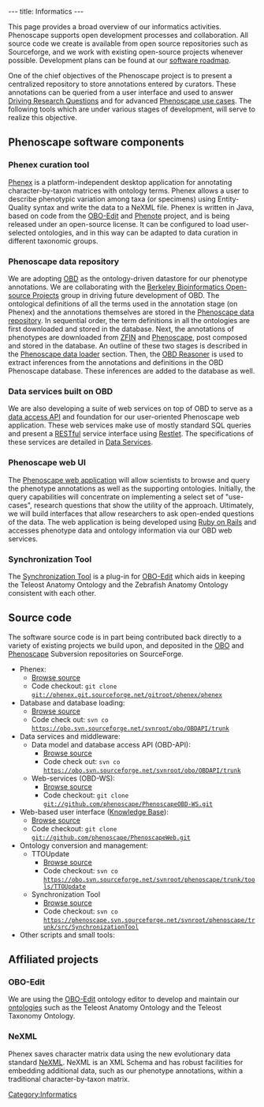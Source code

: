 ---
title: Informatics
---

This page provides a broad overview of our informatics activities.  Phenoscape supports open development processes and collaboration.  All source code we create is available from open source repositories such as Sourceforge, and we work with existing open-source projects whenever possible.  Development plans can be found at our [[software roadmap]].

One of the chief objectives of the Phenoscape project is to present a centralized repository to store annotations entered by curators. These annotations can be queried from a user interface and used to answer [[Driving Research Questions]] and for advanced [[Phenoscape use cases]]. The following tools which are under various stages of development, will serve to realize this objective.

==Phenoscape software components==

===Phenex curation tool===
[[Phenex]] is a platform-independent desktop application for annotating character-by-taxon matrices with ontology terms.  Phenex allows a user to describe phenotypic variation among taxa (or specimens) using Entity-Quality syntax and write the data to a NeXML file.  Phenex is written in Java, based on code from the [http://oboedit.org/ OBO-Edit] and [http://www.phenote.org/ Phenote] project, and is being released under an open-source license.  It can be configured to load user-selected ontologies, and in this way can be adapted to data curation in different taxonomic groups.

===Phenoscape data repository===
We are adopting [http://www.bioontology.org/wiki/index.php/OBD:Main_Page OBD] as the ontology-driven datastore for our phenotype annotations.  We are collaborating with the [http://www.berkeleybop.org/ Berkeley Bioinformatics Open-source Projects] group in driving future development of OBD. The ontological definitions of all the terms used in the annotation stage (on Phenex) and the annotations themselves are stored in the [[Phenoscape data repository]]. In sequential order, the term definitions in all the ontologies are first downloaded and stored in the database. Next, the annotations of phenotypes are downloaded from [http://zfin.org ZFIN] and [http://phenoscape.svn.sourceforge.net Phenoscape], post composed and stored in the database. An outline of these two stages is described in the [[Phenoscape data loader]] section. Then, the [[OBD Reasoner]] is used to extract inferences from the annotations and definitions in the OBD Phenoscape database. These inferences are added to the database as well.

===Data services built on OBD===
We are also developing a suite of web services on top of OBD to serve as a [http://apidocs.phenoscape.org data access API] and foundation for our user-oriented Phenoscape web application.  These web services make use of mostly standard SQL queries and present a [http://en.wikipedia.org/wiki/Representational_State_Transfer RESTful] service interface using [http://www.restlet.org/ Restlet]. The specifications of these services are detailed in [[Data Services]].

===Phenoscape web UI===
The [[Phenoscape web UI|Phenoscape web application]] will allow scientists to browse and query the phenotype annotations as well as the supporting ontologies.  Initially, the query capabilities will concentrate on implementing a select set of "use-cases", research questions that show the utility of the approach. Ultimately, we will build interfaces that allow researchers to ask open-ended questions of the data.  The web application is being developed using [http://www.rubyonrails.org/ Ruby on Rails] and accesses phenotype data and ontology information via our OBD web services.

===Synchronization Tool===
The [[Synchronization Tool]] is a plug-in for [http://oboedit.org/ OBO-Edit] which aids in keeping the Teleost Anatomy Ontology and the Zebrafish Anatomy Ontology consistent with each other.

== Source code ==

The software source code is in part being contributed back directly to a variety of existing projects we build upon, and deposited in the [http://obo.svn.sourceforge.net/viewvc/obo/ OBO] and [http://phenoscape.svn.sourceforge.net/viewvc/phenoscape Phenoscape] Subversion repositories on SourceForge.
* Phenex:
** [http://phenex.git.sourceforge.net/git/gitweb-index.cgi Browse source]
** Code checkout: <code>git clone git://phenex.git.sourceforge.net/gitroot/phenex/phenex</code>
* Database and database loading:
** [http://obo.svn.sourceforge.net/viewvc/obo/OBDAPI/trunk/scripts Browse source]
** Code check out: <code>svn co https://obo.svn.sourceforge.net/svnroot/obo/OBDAPI/trunk</code>
* Data services and middleware:
** Data model and database access API (OBD-API):
*** [http://obo.svn.sourceforge.net/viewvc/obo/OBDAPI/trunk Browse source]
*** Code check out: <code>svn co https://obo.svn.sourceforge.net/svnroot/obo/OBDAPI/trunk</code>
** Web-services (OBD-WS):
*** [https://github.com/phenoscape/PhenoscapeOBD-WS Browse source]
*** Code checkout: <code>git clone git://github.com/phenoscape/PhenoscapeOBD-WS.git</code>
* Web-based user interface ([http://kb.phenoscape.org Knowledge Base]):
** [https://github.com/phenoscape/PhenoscapeWeb Browse source]
** Code checkout: <code>git clone git://github.com/phenoscape/PhenoscapeWeb.git</code>
* Ontology conversion and management:
** TTOUpdate
*** [http://obo.svn.sourceforge.net/viewvc/phenoscape/trunk/tools/TTOUpdate Browse source]
*** Code checkout: <code>svn co https://obo.svn.sourceforge.net/svnroot/phenoscape/trunk/tools/TTOUpdate</code>
** Synchronization Tool
*** [http://obo.svn.sourceforge.net/viewvc/phenoscape/trunk/src/SynchronizationTool/ Browse source]
*** Code checkout: <code>svn co https://phenoscape.svn.sourceforge.net/svnroot/phenoscape/trunk/src/SynchronizationTool</code>
* Other scripts and small tools:

==Affiliated projects==

===OBO-Edit===
We are using the [http://oboedit.org/ OBO-Edit] ontology editor to develop and maintain our [[ontologies]] such as the Teleost Anatomy Ontology and the Teleost Taxonomy Ontology.

===NeXML===
Phenex saves character matrix data using the new evolutionary data standard [http://www.nexml.org/ NeXML].  NeXML is an XML Schema and has robust facilities for embedding additional data, such as our phenotype annotations, within a traditional character-by-taxon matrix.

[[Category:Informatics]]